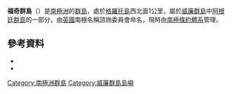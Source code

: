 {{coord|65|14|S|64|17|W|source:GNIS|display=title}}

'''福奇群島'''（{{lang-en|Forge Islands}}）是[[南極洲|南極洲]]的[[群島|群島]]，處於[[格羅托島|格羅托島]]西北面1公里，屬於[[威廉群島|威廉群島]]中[[阿根廷群島|阿根廷群島]]的一部分，由[[英國|英國]]南極名稱諮詢委員會命名，現時由[[南極條約體系|南極條約體系]]管理。

==參考資料==
*{{cite gnis | type = antarid | id = 5138| name = Forge Islands | accessdate = 2012-04-01}}
*{{usgs-gazetteer|id=5138}}

{{DEFAULTSORT:Forge Islands}}
[[Category:南極洲群島|Category:南極洲群島]]
[[Category:威廉群島島嶼|Category:威廉群島島嶼]]


{{WilhelmArchipelago-geo-stub}}